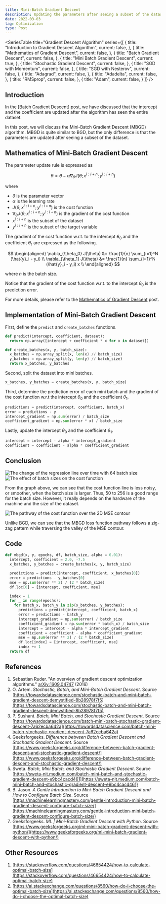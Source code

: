 ```yaml
---
title: Mini-Batch Gradient Descent
description: Updating the parameters after seeing a subset of the dataset
date: 2022-03-03
tag: Optimization
type: Post
---
```


<SeriesTable
  title="Gradient Descent Algorithm"
  series={[
    {
      title: "Introduction to Gradient Descent Algorithm",
      current: false,
    },
    {
      title: "Mathematics of Gradient Descent",
      current: false,
    },
    {
      title: "Batch Gradient Descent",
      current: false,
    },
    {
      title: "Mini Batch Gradient Descent",
      current: true,
    },
    {
      title: "Stochastic Gradient Descent",
      current: false,
    },
    {
      title: "SGD with Momentum",
      current: false,
    },
    {
      title: "SGD with Nesterov",
      current: false,
    },
    {
      title: "Adagrad",
      current: false,
    },
    {
      title: "Adadelta",
      current: false,
    },
    {
      title: "RMSprop",
      current: false,
    },
    {
      title: "Adam",
      current: false,
    }
  ]}
/>

## Introduction

In the [Batch Gradient Descent] post, we have discussed that the intercept and the coefficient
are updated after the algorithm has seen the entire dataset.

In this post, we will discuss the Mini-Batch Gradient Descent (MBGD) algorithm.
MBGD is quite similar to BGD, but the only difference is that the parameters are updated after
seeing a subset of the dataset.

## Mathematics of Mini-Batch Gradient Descent

The parameter update rule is expressed as

$$
\theta = \theta - \alpha \nabla_{\theta} J(\theta; x^{i:i+n}; y^{i:i+n})
$$

where

- $\theta$ is the parameter vector
- $\alpha$ is the learning rate
- $J(\theta; x^{i:i+n}; y^{i:i+n})$ is the cost function
- $\nabla_{\theta} J(\theta; x^{i:i+n}; y^{i:i+n})$ is the gradient of the cost function
- $x^{i:i+n}$ is the subset of the dataset
- $y^{i:i+n}$ is the subset of the target variable

The gradient of the cost function w.r.t. to the intercept $\theta_0$
and the coefficient $\theta_1$ are expressed as the following.

$$
\begin{aligned}
\nabla_{\theta_0} J(\theta) &= \frac{1}{n} \sum_{i=1}^N (\hat{y}_i - y_i) \\
\nabla_{\theta_1} J(\theta) &= \frac{1}{n} \sum_{i=1}^N (\hat{y}_i - y_i) x \\
\end{aligned}
$$

where $n$ is the batch size.

Notice that the gradient of the cost function w.r.t. to the intercept $\theta_0$ is the prediction error.

For more details, please refer to the [Mathematics of Gradient Descent](/posts/mathematics-of-gradient-descent) post.

## Implementation of Mini-Batch Gradient Descent

First, define the `predict` and `create_batches` functions.

```python
def predict(intercept, coefficient, dataset):
  return np.array([intercept + coefficient * x for x in dataset])

def create_batches(x, y, batch_size):
  x_batches = np.array_split(x, len(x) // batch_size)
  y_batches = np.array_split(y, len(y) // batch_size)
  return x_batches, y_batches
```

Second, split the dataset into mini batches.

```python
x_batches, y_batches = create_batches(x, y, batch_size)
```

Third, determine the prediction error of each mini batch and the gradient of the cost function w.r.t the intercept $\theta_0$ and the coefficient $\theta_1$.

```python
predictions = predict(intercept, coefficient, batch_x)
error = predictions - y
intercept_gradient = np.sum(error) / batch_size
coefficient_gradient = np.sum(error * x) / batch_size
```

Lastly, update the intercept $\theta_0$ and the coefficient $\theta_1$.

```python
intercept = intercept - alpha * intercept_gradient
coefficient = coefficient - alpha * coefficient_gradient
```

## Conclusion

![The change of the regression line over time with 64 batch size](/assets/posts/mini-batch-gradient-descent/regression-lines.png "The change of the regression line over time with 64 batch size")
![The effect of batch sizes on the cost function](/assets/posts/mini-batch-gradient-descent/batch-sizes.png "The effect of batch sizes on the cost function")

From the graph above, we can see that the cost function line is less noisy, or smoother, when the batch size is larger.
Thus, 50 to 256 is a good range for the batch size.
However, it really depends on the hardware of the machine and the size of the dataset.

![The pathway of the cost function over the 2D MSE contour](/assets/posts/mini-batch-gradient-descent/contour.png "The pathway of the cost function over the 2D MSE contour")

Unlike BGD, we can see that the MBGD loss function pathway follows a zig-zag pattern while traversing the valley of the MSE contour.

## Code

```python
def mbgd(x, y, epochs, df, batch_size, alpha = 0.01):
  intercept, coefficient = 2.0, -7.5
  x_batches, y_batches = create_batches(x, y, batch_size)

  predictions = predict(intercept, coefficient, x_batches[0])
  error = predictions - y_batches[0]
  mse = np.sum(error ** 2) / (2 * batch_size)
  df.loc[0] = [intercept, coefficient, mse]

  index = 1
  for _ in range(epochs):
    for batch_x, batch_y in zip(x_batches, y_batches):
      predictions = predict(intercept, coefficient, batch_x)
      error = predictions - batch_y
      intercept_gradient = np.sum(error) / batch_size
      coefficient_gradient = np.sum(error * batch_x) / batch_size
      intercept = intercept - alpha * intercept_gradient
      coefficient = coefficient - alpha * coefficient_gradient
      mse = np.sum(error ** 2) / (2 * batch_size)
      df.loc[index] = [intercept, coefficient, mse]
      index += 1
  return df
```

## References

1. Sebastian Ruder. "An overview of gradient descent optimization algorithms." [arXiv:1609.04747](https://arxiv.org/abs/1609.04747) (2016)
2. O. Artem. _Stochastic, Batch, and Mini-Batch Gradient Descent_. Source [https://towardsdatascience.com/stochastic-batch-and-mini-batch-gradient-descent-demystified-8b28978f7f5](https://towardsdatascience.com/stochastic-batch-and-mini-batch-gradient-descent-demystified-8b28978f7f5)
3. P. Sushant. _Batch, Mini Batch, and Stochastic Gradient Descent_. Source [https://towardsdatascience.com/batch-mini-batch-stochastic-gradient-descent-7a62ecba642a](https://towardsdatascience.com/batch-mini-batch-stochastic-gradient-descent-7a62ecba642a)
4. Geeksforgeeks. _Difference between Batch Gradient Descent and Stochastic Gradient Descent_. Source [https://www.geeksforgeeks.org/difference-between-batch-gradient-descent-and-stochastic-gradient-descent/](https://www.geeksforgeeks.org/difference-between-batch-gradient-descent-and-stochastic-gradient-descent/)
5. Sweta. _Batch, Mini Batch, and Stochastic Gradient Descent_. Source [https://sweta-nit.medium.com/batch-mini-batch-and-stochastic-gradient-descent-e9bc4cacd461](https://sweta-nit.medium.com/batch-mini-batch-and-stochastic-gradient-descent-e9bc4cacd461)
6. B. Jason. _A Gentle Introduction to Mini-Batch Gradient Descent and How to Configure Batch Size_. Source [https://machinelearningmastery.com/gentle-introduction-mini-batch-gradient-descent-configure-batch-size/](https://machinelearningmastery.com/gentle-introduction-mini-batch-gradient-descent-configure-batch-size/)
7. Geeksforgeeks. _ML | Mini-Batch Gradient Descent with Python_. Source [https://www.geeksforgeeks.org/ml-mini-batch-gradient-descent-with-python/](https://www.geeksforgeeks.org/ml-mini-batch-gradient-descent-with-python/)

## Other Resources

1. [https://stackoverflow.com/questions/46654424/how-to-calculate-optimal-batch-size](https://stackoverflow.com/questions/46654424/how-to-calculate-optimal-batch-size)
2. [https://ai.stackexchange.com/questions/8560/how-do-i-choose-the-optimal-batch-size](https://ai.stackexchange.com/questions/8560/how-do-i-choose-the-optimal-batch-size)